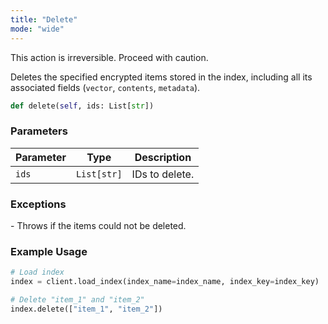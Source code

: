 ```yaml
---
title: "Delete"
mode: "wide"
---
```


<Warning>This action is irreversible. Proceed with caution.</Warning>

Deletes the specified encrypted items stored in the index, including all its associated fields (`vector`, `contents`, `metadata`).

```python
def delete(self, ids: List[str])
```

### Parameters

| Parameter | Type | Description |
|-------------------|--------------------|-----------------------|
| `ids` | `List[str]` | IDs to delete. |

### Exceptions

<AccordionGroup>
    <Accordion title="ValueError">
        - Throws if the items could not be deleted.
    </Accordion>
</AccordionGroup>

### Example Usage

```python
# Load index
index = client.load_index(index_name=index_name, index_key=index_key)

# Delete "item_1" and "item_2"
index.delete(["item_1", "item_2"])
```